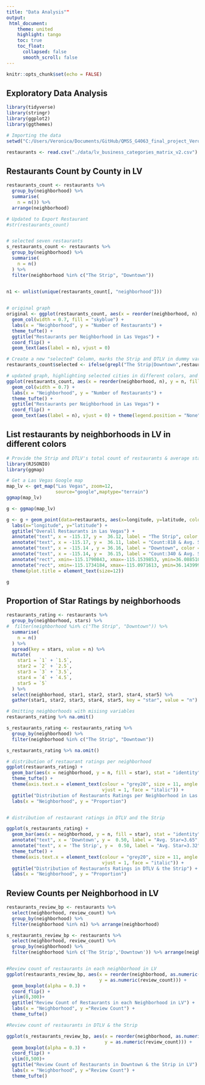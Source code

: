 ```yaml
---
title: "Data Analysis""
output:
 html_document:
    theme: united
    highlight: tango
    toc: true
    toc_float:
      collapsed: false
      smooth_scroll: false
---
```


```r
knitr::opts_chunk$set(echo = FALSE)
```

## Exploratory Data Analysis

```r

library(tidyverse)
library(stringr)
library(ggplot2)
library(ggthemes)

# Importing the data
setwd("C:/Users/Veronica/Documents/GitHub/QMSS_G4063_final_project_Veronica_Eileen/QMSS_G4063_final_project_Veronica_Eileen/QMSS_G4063_final_project_Veronica_Eileen")

restaurants <- read.csv("./data/lv_business_categories_matrix_v2.csv") 

```


## Restaurants Count by County in LV 
```r
restaurants_count <- restaurants %>%
  group_by(neighborhood) %>% 
  summarise(
    n = n()) %>%
  arrange(neighborhood)

# Updated to Export Restaurant
#str(restaurants_count)


# selected seven restaurants 
s_restaurants_count <- restaurants %>%
  group_by(neighborhood) %>% 
  summarise(
    n = n()
  ) %>%
  filter(neighborhood %in% c("The Strip", "Downtown"))


n1 <- unlist(unique(restaurants_count[, "neighborhood"]))
 

# original graph 
original <- ggplot(restaurants_count, aes(x = reorder(neighborhood, n), y = n)) + 
  geom_col(width = 0.7, fill = "skyblue") + 
  labs(x = "Neighborhood", y = "Number of Restaurants") + 
  theme_tufte() + 
  ggtitle("Restaurants per Neighborhood in Las Vegas") + 
  coord_flip() + 
  geom_text(aes(label = n), vjust = 0)

# Create a new "selected" Column, marks the Strip and DTLV in dummy variables (selected =1, not selected =0)
restaurants_count$selected <- ifelse(grepl("The Strip|Downtown",restaurants_count$neighborhood),1, 0)

# updated graph, highlighting selected cities in different colors, and show counts of restaurants per all cities
ggplot(restaurants_count, aes(x = reorder(neighborhood, n), y = n, fill = as.factor(selected))) + 
  geom_col(width = 0.7) + 
  labs(x = "Neighborhood", y = "Number of Restaurants") + 
  theme_tufte() + 
  ggtitle("Restaurants per Neighborhood in Las Vegas") + 
  coord_flip() + 
  geom_text(aes(label = n), vjust = 0) + theme(legend.position = "None")

```


## List restaurants by neighborhoods in LV in different colors 
```r
# Provide the Strip and DTLV's total count of restaurants & average star ratings out of 5 
library(RJSONIO)
library(ggmap)

# Get a Las Vegas Google map 
map_lv <- get_map("Las Vegas", zoom=12, 
                  source="google",maptype="terrain")
ggmap(map_lv)

g <- ggmap(map_lv)

g <- g + geom_point(data=restaurants, aes(x=longitude, y=latitude, color=neighborhood), size=0.4, alpha=0.4) +  
  labs(x="longitude", y="latitude") + 
  ggtitle("Overall Restaurants in Las Vegas") +
  annotate("text", x = -115.17, y =  36.12, label = "The Strip", color = "Dark Blue", fontface = 2, size = 5) +
  annotate("text", x = -115.17, y =  36.11, label = "Count:818 & Avg. Star=3.32", color = "Dark Blue", fontface = 1, size = 3) +
  annotate("text", x = -115.14 , y = 36.16, label = "Downtown", color = "Dark Blue", fontface = 2, size = 5)+ 
  annotate("text", x = -115.14, y =  36.15, label = "Count:340 & Avg. Star=3.65", color = "Dark Blue", fontface = 1, size = 3) +
  annotate("rect", xmin=-115.1790843, xmax=-115.1539853, ymin=36.08851014, ymax=36.14938091, alpha=.1, fill="blue") + 
  annotate("rect", xmin=-115.1734184, xmax=-115.0971613, ymin=36.1439997, ymax=36.17313138, alpha=.1, fill="red") + 
  theme(plot.title = element_text(size=12))

g 


```


## Proportion of Star Ratings by neighborhoods 

```r

restaurants_rating <- restaurants %>%
  group_by(neighborhood, stars) %>%
#  filter(neighborhood %in% c("The Strip", "Downtown")) %>%
  summarise(
    n = n()
  ) %>%
  spread(key = stars, value = n) %>%
  mutate(
    star1 = `1` + `1.5`,
    star2 = `2` + `2.5`,
    star3 = `3` + `3.5`,
    star4 = `4` + `4.5`,
    star5 = `5`
  ) %>%
  select(neighborhood, star1, star2, star3, star4, star5) %>%
  gather(star1, star2, star3, star4, star5, key = "star", value = "n")

# Omitting neighborhoods with misisng variables 
restaurants_rating %>% na.omit()

s_restaurants_rating <- restaurants_rating %>%
  group_by(neighborhood) %>% 
  filter(neighborhood %in% c("The Strip", "Downtown"))

s_restaurants_rating %>% na.omit()

# distribution of restaurant ratings per neighborhood 
ggplot(restaurants_rating) + 
  geom_bar(aes(x = neighborhood, y = n, fill = star), stat = "identity", position = "fill") + 
  theme_tufte() + 
  theme(axis.text.x = element_text(colour = "grey20", size = 11, angle = 45, hjust = 1, 
                                   vjust = 1, face = "italic")) + 
  ggtitle("Distribution of Restaurants Ratings per Neighborhood in Las Vegas") + 
  labs(x = "Neighborhood", y = "Proportion") 


# distribution of restaurant ratings in DTLV and the Strip

ggplot(s_restaurants_rating) + 
  geom_bar(aes(x = neighborhood, y = n, fill = star), stat = "identity", position = "fill") + 
  annotate("text", x = 'Downtown', y =  0.50, label = "Avg. Star=3.65", family="serif", fontface="italic", colour="darkred", size=4)+
  annotate("text", x = 'The Strip', y =  0.50, label = "Avg. Star=3.32", family="serif", fontface="italic", colour="darkred", size=4)+
  theme_tufte() + 
  theme(axis.text.x = element_text(colour = "grey20", size = 11, angle = 45, hjust = 1, 
                                   vjust = 1, face = "italic")) + 
  ggtitle("Distribution of Restaurants Ratings in DTLV & the Strip") + 
  labs(x = "Neighborhood", y = "Proportion") 


```


## Review Counts per Neighborhood in LV

```r

restaurants_review_bp <- restaurants %>%
  select(neighborhood, review_count) %>%
  group_by(neighborhood) %>%
  filter(neighborhood %in% n1) %>% arrange(neighborhood)

s_restaurants_review_bp <- restaurants %>%
  select(neighborhood, review_count) %>%
  group_by(neighborhood) %>%
  filter(neighborhood %in% c('The Strip','Downtown')) %>% arrange(neighborhood)


#Review count of restaurants in each neighborhood in LV
ggplot(restaurants_review_bp, aes(x = reorder(neighborhood, as.numeric(review_count), FUN = median), 
                                  y = as.numeric(review_count))) + 
  geom_boxplot(alpha = 0.3) + 
  coord_flip() + 
  ylim(0,300)+
  ggtitle("Review Count of Restaurants in each Neighborhood in LV") + 
  labs(x = "Neighborhood", y ="Review Count") + 
  theme_tufte()

#Review count of restaurants in DTLV & the Strip

ggplot(s_restaurants_review_bp, aes(x = reorder(neighborhood, as.numeric(review_count), FUN = median), 
                                    y = as.numeric(review_count))) + 
  geom_boxplot(alpha = 0.3) + 
  coord_flip() + 
  ylim(0,500)+
  ggtitle("Review Count of Restaurants in Downtown & the Strip in LV") + 
  labs(x = "Neighborhood", y ="Review Count") + 
  theme_tufte()



```


